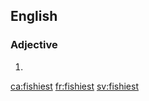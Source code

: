 ==English==

===Adjective===
{{head|en}}

# {{en-superlative of|fishy}}

[[ca:fishiest]]
[[fr:fishiest]]
[[sv:fishiest]]